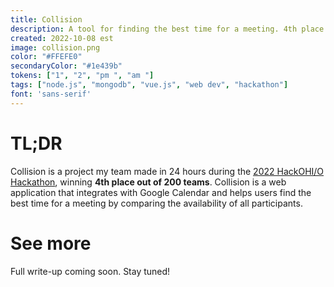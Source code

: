```yaml
---
title: Collision
description: A tool for finding the best time for a meeting. 4th place at HackOHI/O 2022.
created: 2022-10-08 est
image: collision.png
color: "#FFEFE0"
secondaryColor: "#1e439b"
tokens: ["1", "2", "pm ", "am "]
tags: ["node.js", "mongodb", "vue.js", "web dev", "hackathon"]
font: 'sans-serif'
---
```


# TL;DR

Collision is a project my team made in 24 hours during the [2022 HackOHI/O Hackathon](https://hack.osu.edu/2022), winning **4th place out of 200 teams**. Collision is a web application that integrates with Google Calendar and helps users find the best time for a meeting by comparing the availability of all participants.

# See more
<YouTube videoId="e1TvN9ZrfLs" />

Full write-up coming soon. Stay tuned! 

